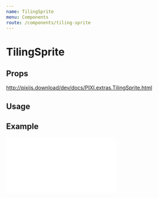 ```yaml
---
name: TilingSprite
menu: Components
route: /components/tiling-sprite
---
```



# TilingSprite

## Props

http://pixijs.download/dev/docs/PIXI.extras.TilingSprite.html

## Usage

<Playground>
  <Stage width={500} height={300}>
    <TilingSprite image={'https://s3-us-west-2.amazonaws.com/s.cdpn.io/693612/p2.jpeg'}
                  width={500} 
                  height={300} 
                  tilePosition={{ x: 100, y: 150 }}
                  tileScale={{ x: 0.1, y: 2 }} />
  </Stage>
</Playground>

## Example

<iframe 
  height={500} 
  scrolling="no"
  title="Tiling Sprite"
  src="//codepen.io/inlet/embed/a6b5965c309e78fd1306a99c22b38d79/?height=300&theme-id=33987&default-tab=result&embed-version=2"
  frameBorder="no" 
  allowFullScreen={true}
  style={{ width: '100%' }} />
